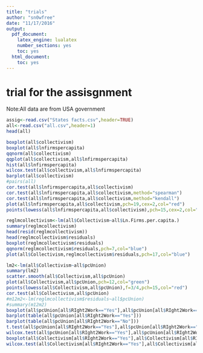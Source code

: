 ```yaml
---
title: "trials"
author: "sn0wfree"
date: "11/17/2016"
output:
  pdf_document:
    latex_engine: lualatex
    number_sections: yes
    toc: yes
  html_document:
    toc: yes
---
```



# trial for the assisgnment

Note:All data are from USA government

```r
assig<-read.csv("States facts.csv",header=TRUE)
all<-read.csv("all.csv",header=1)
head(all)
```

```r
boxplot(all$collectivism)
boxplot(all$lnfirmspercapita)
qqnorm(all$collectivism)
qqplot(all$collectivism,all$lnfirmspercapita)
hist(all$lnfirmspercapita)
wilcox.test(all$collectivism,all$lnfirmspercapita)
barplot(all$collectivism)
#pairs(all)
cor.test(all$lnfirmspercapita,all$collectivism)
cor.test(all$lnfirmspercapita,all$collectivism,method="spearman")
cor.test(all$lnfirmspercapita,all$collectivism,method="kendall")
plot(all$lnfirmspercapita,all$collectivism,pch=19,cex=2,col="red")
points(lowess(all$lnfirmspercapita,all$collectivism),pch=15,cex=2,col="blue")
```
```r
reglmcollectivism<-lm(all$Collectivism~all$Ln.Firms.per.capita.)
summary(reglmcollectivism)
head(resid(reglmcollectivism))
head(reglmcollectivism$residuals)
boxplot(reglmcollectivism$residuals)
qqnorm(reglmcollectivism$residuals,pch=7,col="blue")
plot(all$Collectivism,reglmcollectivism$residuals,pch=17,col="blue")
```

```r
lm2<-lm(all$Collectivism~all$pcUnion)
summary(lm2)
scatter.smooth(all$Collectivism,all$pcUnion)
plot(all$Collectivism,all$pcUnion,pch=12,col="green")
points(lowess(all$Collectivism,all$pcUnion),f=3/4,pch=15,col="red")
cor.test(all$Collectivism,all$pcUnion)
#m12m2<-lm(reglmcollectivism$residuals~all$pcUnion)
#summary(m12m2)
boxplot(all$pcUnion[all$RIght2Work=="Yes"],all$pcUnion[all$RIght2Work=="No"])
barplot(table(all$pcUnion[all$RIght2Work=="Yes"]))
barplot(table(all$pcUnion[all$RIght2Work=="No"]))
t.test(all$pcUnion[all$RIght2Work=="Yes"],all$pcUnion[all$RIght2Work=="No"])
wilcox.test(all$pcUnion[all$RIght2Work=="Yes"],all$pcUnion[all$RIght2Work=="No"])
boxplot(all$Collectivism[all$RIght2Work=="Yes"],all$Collectivism[all$RIght2Work=="No"])
wilcox.test(all$Collectivism[all$RIght2Work=="Yes"],all$Collectivism[all$RIght2Work=="No"])
```

